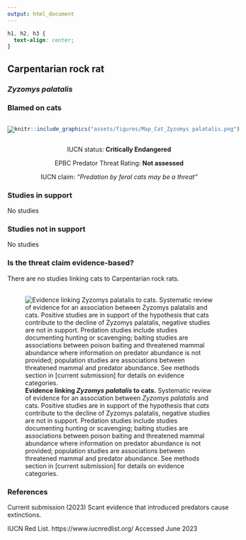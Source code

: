 ```yaml
---
output: html_document
---
```

```css
h1, h2, h3 {
  text-align: center;
}
```

## **Carpentarian rock rat**
### *Zyzomys palatalis*
### Blamed on cats

:::: {style="display: flex;"}

![](assets/photos/Zyzomys palatalis.png)

::: {}

:::

::: {}
  ```r
  knitr::include_graphics("assets/figures/Map_Cat_Zyzomys palatalis.png")
  ```
:::

::::
<center>
IUCN status: **Critically Endangered**

EPBC Predator Threat Rating: **Not assessed**

IUCN claim: *"Predation by feral cats may be a threat"*

</center>

### Studies in support

No studies

### Studies not in support

No studies

### Is the threat claim evidence-based?

There are no studies linking cats to Carpentarian rock rats.
<br>
<br>

![**Evidence linking *Zyzomys palatalis* to cats.** Systematic review of evidence for an association between *Zyzomys palatalis* and cats. Positive studies are in support of the hypothesis that *cats* contribute to the decline of Zyzomys palatalis, negative studies are not in support. Predation studies include studies documenting hunting or scavenging; baiting studies are associations between poison baiting and threatened mammal abundance where information on predator abundance is not provided; population studies are associations between threatened mammal and predator abundance. See methods section in [current submission] for details on evidence categories.](assets/figures/Main_Evidence_Cat_Zyzomys palatalis.png)

### References





Current submission (2023) Scant evidence that introduced predators cause extinctions.

IUCN Red List. https://www.iucnredlist.org/ Accessed June 2023

